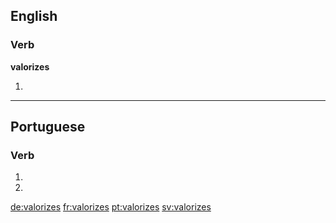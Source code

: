 ==English==

===Verb===
'''valorizes'''

# {{third-person singular of|valorize}}

----

==Portuguese==

===Verb===
{{pt-verb-form}}

# {{pt-verb form of|valorizar|ar|subjunctive|present|singular|second}}
# {{pt-verb form of|valorizar|ar|imperative|negative|singular|second}}

[[de:valorizes]]
[[fr:valorizes]]
[[pt:valorizes]]
[[sv:valorizes]]